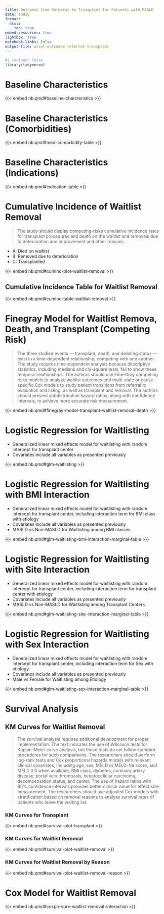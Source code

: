 ```yaml
---
title: Outcomes from Referral to Transplant for Patients with MASLD
date: today
format: 
  html:
    toc: true
embed-resources: true
lightbox: true
notebook-links: false
output-file: wisel-outcomes-referral-transplant
---
```


```r
#| include: false
library(tidyverse)
```

# Baseline Characteristics

{{< embed nb.qmd#baseline-charcteristics >}}

# Baseline Characteristics (Comorbidities)
{{< embed nb.qmd#med-comorbidity-table >}}

# Baseline Characteristics (Indications)
{{< embed nb.qmd#indication-table >}}

# Cumulative Incidence of Waitlist Removal

> The study should display competing-risks cumulative incidence rates for transplant procedures and death on the waitlist and removals due to deterioration and improvement and other reasons.

- A: Died on waitlist
- B: Removed due to deterioration
- C: Transplanted

{{< embed nb.qmd#cuminc-plot-waitlist-removal >}}

## Cumulative Incidence Table for Waitlist Removal
{{< embed nb.qmd#cuminc-table-waitlist-removal >}}

# Finegray Model for Waitlist Remova, Death, and Transplant (Competing Risk)

> The three studied events — transplant, death, and delisting status — exist in a time-dependent relationship, competing with one another. The study requires time-dependent analysis because descriptive statistics, including medians and chi-square tests, fail to show these temporal relationships. The authors should use Fine–Gray competing risks models to analyze waitlist outcomes and multi-state or cause-specific Cox models to study patient transitions from referral to evaluation and listing, as well as transplant and removal. The authors should present subdistribution hazard ratios, along with confidence intervals, to achieve more accurate risk measurement.

{{< embed nb.qmd#finegray-model-transplant-waitlist-removal-death >}}

# Logistic Regression for Waitlisting

- Generalized linear mixed effects model for waitlisting with random intercept for transplant center 
- Covariates include all variables as presented previously 

{{< embed nb.qmd#glm-waitlisting >}}

# Logistic Regression for Waitlisting with BMI Interaction

- Generalized linear mixed effects model for waitlisting with random intercept for transplant center, including interaction term for BMI class with etiology
- Covariates include all variables as presented previously 
- MASLD vs Non-MASLD for Waitlisting among BMI classes

{{< embed nb.qmd#glm-waitlisting-bmi-interaction-marginal-table >}}

# Logistic Regression for Waitlisting with Site Interaction

- Generalized linear mixed effects model for waitlisting with random intercept for transplant center, including interaction term for transplant center with etiology
- Covariates include all variables as presented previously 
- MASLD vs Non-MASLD for Waitlisting among Transplant Centers

{{< embed nb.qmd#glm-waitlisting-site-interaction-marginal-table >}}

# Logistic Regression for Waitlisting with Sex Interaction

- Generalized linear mixed effects model for waitlisting with random intercept for transplant center, including interaction term for Sex with etiology
- Covariates include all variables as presented previously 
- Male vs Female for Waitlisting among Etiology

{{< embed nb.qmd#glm-waitlisting-sex-interaction-marginal-table >}}

# Survival Analysis

## KM Curves for Waitlist Removal
> The survival analysis requires additional development for proper implementation. The text indicates the use of Wilcoxon tests for Kaplan–Meier curve analysis, but these tests do not follow standard procedures for such comparisons. The researchers should perform log-rank tests and Cox proportional hazards models with relevant clinical covariates, including age, sex, MELD or MELD-Na score, and MELD 3.0 when available, BMI class, diabetes, coronary artery disease, portal vein thrombosis, hepatocellular carcinoma, decompensation status, and center. The use of hazard ratios with 95% confidence intervals provides better clinical value for effect size measurement. The researchers should use adjusted Cox models with stratification based on removal reasons to analyze survival rates of patients who leave the waiting list.

### KM Curves for Transplant
{{< embed nb.qmd#survival-plot-transplant >}}

### KM Curves for Waitlist Removal
{{< embed nb.qmd#survival-plot-waitlist-removal >}}

### KM Curves for Waitlist Removal by Reason
{{< embed nb.qmd#survival-plot-waitlist-removal-reason >}}

# Cox Model for Waitlist Removal

{{< embed nb.qmd#coxph-surv-waitlist-removal-interaction >}}

